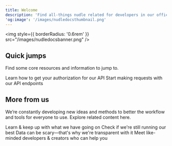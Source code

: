 ```yaml
---
title: Welcome
description: 'Find all-things nudle related for developers in our official docs.'
'og:image': '/images/nudledocsthumbnail.png'
---
```


<img
  style={{ borderRadius: '0.6rem' }}
  src="/images/nudledocsbanner.png"
/>


## Quick jumps

Find some core resources and information to jump to.

<CardGroup cols={2}>
  <Card
    title="Authorization"
    icon="id-badge"
    href="https://mintlify.com/docs/development"
  >
    Learn how to get your authorization for our API
  </Card>
  <Card
    title="Endpoints"
    icon="plug"
    href="https://mintlify.com/docs/quickstart"
  >
    Start making requests with our API endpoints
  </Card>
</CardGroup>

## More from us

We’re constantly developing new ideas and methods to better the workflow and tools for everyone to use. Explore related content here.

<CardGroup cols={2}>
  <Card
    title="Blog"
    icon="newspaper"
    href="https://nudlelabs.com/blog"
  >
    Learn & keep up with what we have going on
  </Card>
  <Card
    title="Status"
    icon="server"
    href="https://status.nudlelabs.com/"
  >
    Check if we're still running our best
  </Card>
  <Card
    title="Data usage"
    icon="file-shield"
    href="https://nudlelabs.com/tos"
  >
    Data can be scary—that's why we're transparent with it
  </Card>
  <Card
    title="Community"
    icon="hand-peace"
    href="https://discord.gg/nSXBTtpDSJ"
  >
    Meet like-minded developers & creators who can help you
  </Card>
</CardGroup>
